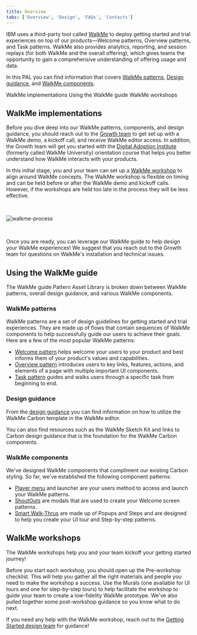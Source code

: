 ```yaml
---
title: Overview
tabs: ['Overview', 'Design', 'FAQs', 'Contacts']
---
```


<PageDescription>

  IBM uses a third-party tool called [WalkMe](https://www.walkme.com/) to deploy getting started and trial experiences on top of our products—Welcome patterns, Overview patterns, and Task patterns. WalkMe also provides analytics, reporting, and session replays (for both WalkMe and the overall offering), which gives teams the opportunity to gain a comprehensive understanding of offering usage and data.

  In this PAL you can find information that covers [WalkMe patterns](/walkme-guide/walkme-patterns/overview), [Design guidance](/walkme-guide/overview/design), and [WalkMe components](/walkme-guide/overview/overview#walkme-components).

</PageDescription>

<AnchorLinks>
  <AnchorLink>WalkMe implementations</AnchorLink>
  <AnchorLink>Using the WalkMe guide</AnchorLink>
  <AnchorLink>WalkMe workshops</AnchorLink>
</AnchorLinks>


## WalkMe implementations

Before you dive deep into our WalkMe patterns, components, and design guidance, you should reach out to the [Growth team](/walkme-guide/overview/contacts#additional-contacts) to get set up with a WalkMe demo, a kickoff call, and receive WalkMe editor access. In addition, the Growth team will get you started with the [Digital Adoption Institute](https://community.walkme.com/forum/t/walkme-university-is-now-the-digital-adoption-institute/721) (formerly called WalkMe University) orientation course that helps you better understand how WalkMe interacts with your products.

In this initial stage, you and your team can set up a [WalkMe workshop](#walkme-workshops) to align around WalkMe concepts. The WalkMe workshop is flexible on timing and can be held before or after the WalkMe demo and kickoff calls. However, if the workshops are held too late in the process they will be less effective.

<br />

![walkme-process](images/WALKME-PROCESS.png)

<br />

Once you are ready, you can leverage our WalkMe guide to help design your WalkMe experiences! We suggest that you reach out to the Growth team for questions on WalkMe's installation and technical issues.


## Using the WalkMe guide

The WalkMe guide Pattern Asset Library is broken down between WalkMe patterns, overall design guidance, and various WalkMe components.


### WalkMe patterns

WalkMe patterns are a set of design guidelines for getting started and trial experiences. They are made up of flows that contain sequences of WalkMe components to help successfully guide our users to achieve their goals. Here are a few of the most popular WalkMe patterns:

- [Welcome pattern](/walkme-guide/walkme-patterns/welcome-pattern) helps welcome your users to your product and best informs them of your product's values and capabilities. 
- [Overview pattern](/walkme-guide/walkme-patterns/overview-pattern) introduces users to key links, features, actions, and elements of a page with multiple important UI components.
- [Task pattern](/walkme-guide/walkme-patterns/task-pattern) guides and walks users through a specific task from beginning to end.


### Design guidance

From the [design guidance](/walkme-guide/overview/design) you can find information on how to utilize the WalkMe Carbon template in the WalkMe editor.

You can also find resources such as the WalkMe Sketch Kit and links to Carbon design guidance that is the foundation for the WalkMe Carbon components.


### WalkMe components

We've designed WalkMe components that compliment our existing Carbon styling. So far, we've established the following component patterns:

- [Player menu](/walkme-guide/menu/usage) and launcher are your users method to access and launch your WalkMe patterns.
- [ShoutOuts](/walkme-guide/shoutouts/usage) are modals that are used to create your Welcome screen patterns.
- [Smart Walk-Thrus](/walkme-guide/smart-walk-thrus/overview) are made up of Popups and Steps and are designed to help you create your UI tour and Step-by-step patterns.



## WalkMe workshops

The WalkMe workshops help you and your team kickoff your getting started journey!


Before you start each workshop, you should open up the Pre-workshop checklist. This will help you gather all the right materials and people you need to make the workshop a success. Use the Murals (one available for UI tours and one for step-by-step tours) to help facilitate the workshop to guide your team to create a low-fidelity WalkMe prototype. We've also pulled together some post-workshop guidance so you know what to do next.


If you need any help with the WalkMe workshop, reach out to the [Getting Started design team](/walkme-guide/overview/contacts#getting-started-design-team) for guidance!

<br />

<Row className="resource-card-group">
  <Column colMd={4} colLg={4} noGutterSm>
    <ResourceCard
      subTitle="Boxnote"
      title="Pre workshop homework"
      aspectRatio="2:1"
      actionIcon="launch"
      href="https://ibm.box.com/s/34m381edd5exgbba11xseirg26cj14wp"
    >
    </ResourceCard>
  </Column>
  <Column colMd={4} colLg={4} noGutterSm>
    <ResourceCard
      subTitle="Boxnote"
      title="Post workshop: next steps"
      aspectRatio="2:1"
      actionIcon="launch"
      href="https://ibm.box.com/s/pto3mlvxh3gp3lwmzuzmb9u3pln5n0mp"
    >
    </ResourceCard>
  </Column>
  <Column colMd={4} colLg={4} noGutterSm>
    <ResourceCard
      subTitle="Mural"
      title="UI tour workshop"
      aspectRatio="2:1"
      actionIcon="launch"
      href="https://app.mural.co/template/2202211f-9e8a-4b18-8926-d2a2b7680b0e/c72019ec-72e2-45b4-8d28-b90ac455ca36"
    >
    </ResourceCard>
  </Column>
  <Column colMd={4} colLg={4} noGutterSm>
    <ResourceCard
      subTitle="Mural"
      title="Step-by-step workshop"
      aspectRatio="2:1"
      actionIcon="launch"
      href="https://app.mural.co/template/a9f51ec9-4d73-47b2-9b0f-0ed43ae74032/4121da59-969c-46cd-810c-890e53c938f8"
    >
    </ResourceCard>
  </Column>
</Row>
